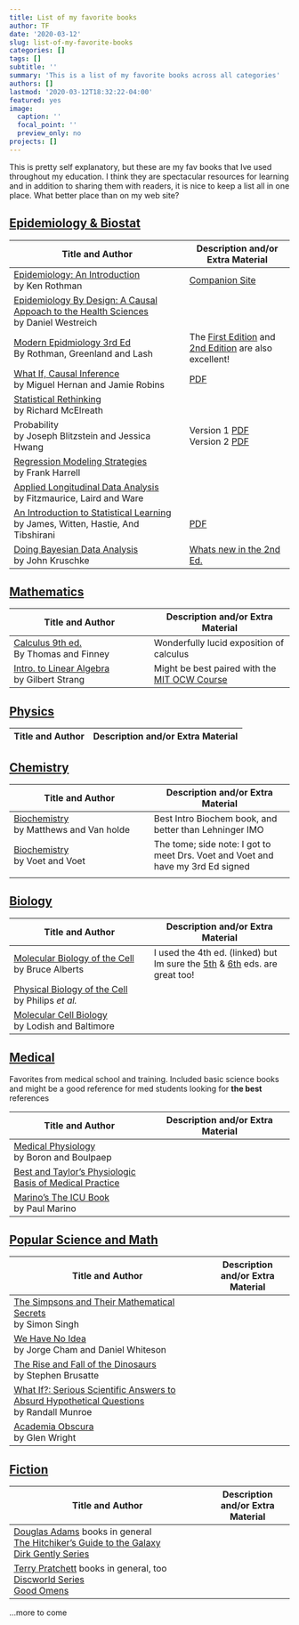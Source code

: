 ```yaml
---
title: List of my favorite books
author: TF
date: '2020-03-12'
slug: list-of-my-favorite-books
categories: []
tags: []
subtitle: ''
summary: 'This is a list of my favorite books across all categories'
authors: []
lastmod: '2020-03-12T18:32:22-04:00'
featured: yes
image:
  caption: ''
  focal_point: ''
  preview_only: no
projects: []
---
```

This is pretty self explanatory, but these are my fav books that Ive used throughout my education. I think they are spectacular resources for learning and in addition to sharing them with readers, it is nice to keep a list all in one place. What better place than on my web site?


## <u>Epidemiology & Biostat</u>

Title and Author | Description and/or Extra Material
-----|---
[Epidemiology: An Introduction](https://global.oup.com/academic/product/epidemiology-9780199754557?cc=ca&lang=en&) <br> by Ken Rothman|[Companion Site](https://global.oup.com/us/companion.websites/9780199754557/)|
|[Epidemiology By Design: A Causal Appoach to the Health Sciences](https://global.oup.com/academic/product/epidemiology-by-design-9780190665760?cc=us&lang=en&)<br>by Daniel Westreich|
|[Modern Epidmiology 3rd Ed](https://shop.lww.com/Modern-Epidemiology/p/9781451190052)<br>By Rothman, Greenland and Lash|The [First Edition](https://www.amazon.com/Modern-Epidemiology-Kenneth-J-Rothman/dp/0316757764) and [2nd Edition](https://books.google.ca/books/about/Modern_Epidemiology.html?id=cL3zwIFHB7cC&redir_esc=y) are also excellent!|
[What If, Causal Inference](https://www.hsph.harvard.edu/miguel-hernan/causal-inference-book/)<br>by Miguel Hernan and Jamie Robins|[PDF](https://cdn1.sph.harvard.edu/wp-content/uploads/sites/1268/2020/02/ci_hernanrobins_21feb20.pdf)|
|[Statistical Rethinking](https://xcelab.net/rm/statistical-rethinking/)<br>by Richard McElreath|
|Probability<br>by Joseph Blitzstein and Jessica Hwang|Version 1 [PDF](http://dl.rasabourse.com/Harvard%20Statistics.pdf)<br>Version 2 [PDF](https://drive.google.com/file/d/1VmkAAGOYCTORq1wxSQqy255qLJjTNvBI/view)|
|[Regression Modeling Strategies](http://biostat.mc.vanderbilt.edu/wiki/Main/RmS)<br>by Frank Harrell|
|[Applied Longitudinal Data Analysis](https://content.sph.harvard.edu/fitzmaur/ala2e/)<br>by Fitzmaurice, Laird and Ware|
|[An Introduction to Statistical Learning](http://faculty.marshall.usc.edu/gareth-james/ISL/)<br>by James, Witten, Hastie, And Tibshirani|[PDF](https://www.ime.unicamp.br/~dias/Intoduction%20to%20Statistical%20Learning.pdf)|
|[Doing Bayesian Data Analysis](https://sites.google.com/site/doingbayesiandataanalysis/)<br>by John Kruschke|[Whats new in the 2nd Ed.](https://sites.google.com/site/doingbayesiandataanalysis/what-s-new-in-2nd-ed)|


## <u>Mathematics</u>
Title and Author | Description and/or Extra Material
---|---
[Calculus 9th ed.]()<br>By Thomas and Finney|Wonderfully lucid exposition of calculus|
|[Intro. to Linear Algebra](https://math.mit.edu/~gs/linearalgebra/)<br>by Gilbert Strang|Might be best paired with the [MIT OCW Course](https://ocw.mit.edu/courses/mathematics/18-06-linear-algebra-spring-2010/)|

## <u>Physics</u>
Title and Author | Description and/or Extra Material
---|---

## <u>Chemistry</u>
Title and Author | Description and/or Extra Material
---|---
[Biochemistry]()<br>by Matthews and Van holde|Best Intro Biochem book, and better than Lehninger IMO|
|[Biochemistry]()<br>by Voet and Voet|The tome; side note: I got to meet Drs. Voet and Voet and have my 3rd Ed signed|
|

## <u>Biology</u>
Title and Author | Description and/or Extra Material
---|---
[Molecular Biology of the Cell](https://www.ncbi.nlm.nih.gov/books/NBK21054/)<br>by Bruce Alberts|I used the 4th ed. (linked) but Im sure the [5th]() & [6th](https://www.crcpress.com/Molecular-Biology-of-the-Cell/Alberts/p/book/9781315735368) eds. are great too!|
|[Physical Biology of the Cell](https://www.crcpress.com/Physical-Biology-of-the-Cell/Phillips-Kondev-Theriot-Garcia-Phillips-Kondev-Theriot-Garcia/p/book/9780815344506)<br>by Philips <i>et al.<i>||
|[Molecular Cell Biology]()<br>by Lodish and Baltimore||

## <u>Medical</u>
Favorites from medical school and training. Included basic science books and might be a good reference for med students looking for **the best** references

Title and Author | Description and/or Extra Material
---|---
[Medical Physiology]()<br>by Boron and Boulpaep||
|[Best and Taylor's Physiologic Basis of Medical Practice]()||
|[Marino's The ICU Book](https://shop.lww.com/Marino-s-The-ICU-Book--Print---Ebook-with-Updates/p/9781451121186)<br> by Paul Marino||

## <u>Popular Science and Math</u>

Title and Author | Description and/or Extra Material
-------|---
[The Simpsons and Their Mathematical Secrets](https://www.simonsingh.net/Simpsons_Mathematics/book/)<br>by Simon Singh||
|[We Have No Idea](http://phdcomics.com/noidea/)<br>by Jorge Cham and Daniel Whiteson||
|[The Rise and Fall of the Dinosaurs](https://www.harpercollins.com/9780062490421/the-rise-and-fall-of-the-dinosaurs/)<br>by Stephen Brusatte||
|[What If?: Serious Scientific Answers to Absurd Hypothetical Questions](https://what-if.xkcd.com/book/)<br>by Randall Munroe||
|[Academia Obscura](http://www.academiaobscura.com/book/)<br>by Glen Wright||

## <u>Fiction</u>

Title and Author | Description and/or Extra Material
-------|---
[Douglas Adams](https://douglasadams.com/) books in general<br>[The Hitchiker's Guide to the Galaxy](https://douglasadams.com/creations/hhgg.html)<br>[Dirk Gently Series](https://douglasadams.com/creations/dirk.html)| |
|[Terry Pratchett](https://www.terrypratchettbooks.com/books/) books in general, too<br>[Discworld Series](https://www.terrypratchettbooks.com/book-series/discworld/)<br>[Good Omens](https://www.terrypratchettbooks.com/books/good-omens/)||

    
...more to come
